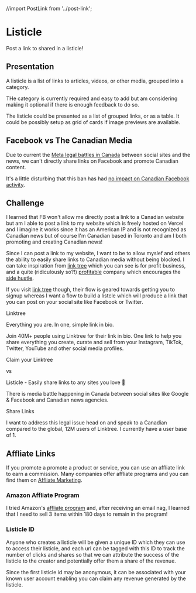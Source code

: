 //import PostLink from '../post-link';

<Meta title="design system/organisms/listicle" />

# Listicle

<Subtitle>Post a link to shared in a listicle!</Subtitle>

## Presentation 

A listicle is a list of links to articles, videos, or other media, grouped into a category.

THe category is currently required and easy to add but am considering making it optional if there is enough feedback to do so.

The listicle could be presented as a list of grouped links, or as a table. It could be possibly setup as grid of cards if image previews are available. 

## Facebook vs The Canadian Media 

Due to current the [Meta legal battles in Canada](https://www.cbc.ca/news/politics/online-news-act-meta-facebook-1.6885634) between social sites and the news, we can't directly share links on Facebook and promote Canadian content.

It's a little disturbing that this ban has had [no impact on Canadian Facebook activity](https://www.reuters.com/technology/metas-canada-news-ban-fails-dent-facebook-usage-2023-08-29/). 

## Challenge

I learned that FB won't allow me directly post a link to a Canadian website but am I able to post a link to my website which is freely hosted on Vercel and I imagine it works since it has an American IP and is not recognized as Canadian news but of course I'm Canadian based in Toronto and am I both promoting and creating Canadian news!

Since I can post a link to my website, I want to be to allow myslef and others the ability to easily share links to Canadian media without being blocked. I can take inspiration from [link tree](https://linktr.ee/s/pricing/) which you can see is for profit business, and a quite (ridiculously so?!) [profitable](https://research.contrary.com/reports/linktree) company which encourages the [side hustle](https://linktr.ee/blog/side-hustle-business-success-money-tips/).

If you visit [link tree](https://linktr.ee/) though, their flow is geared towards getting you to signup whereas I want a flow to build a listcle which will produce a link that you can post on your social site like Facebook or Twitter. 

Linktree

Everything you are. In one, simple link in bio.

Join 40M+ people using Linktree for their link in bio. One link to help you share everything you create, curate and sell from your Instagram, TikTok, Twitter, YouTube and other social media profiles.

Claim your Linktree 

vs 

Listicle - Easily share links to any sites you love 💛

There is media battle happening in Canada between social sites like Google & Facebook and Canadian news agencies.

Share Links

I want to address this legal issue head on and speak to a Canadian compared to the global, 12M users of Linktree. I currently have a user base of 1. 

## Affliate Links 

If you promote a promote a product or service, you can use an affliate link to earn a commission. Many companies offer affliate programs and you can find them on [Affliate Marketing](https://www.affiliatemarketing.com/).

### Amazon Affliate Program

I tried Amazon's [affliate program](https://affiliate-program.amazon.com/) and, after receiving an email nag, I learned that I need to sell 3 items within 180 days to remain in the program!

### Listicle ID 

Anyone who creates a listicle will be given a unique ID which they can use to access their listicle, and each url can be tagged with this ID to track the number of clicks and shares so that we can attribute the success of the listicle to the creator and potentially offer them a share of the revenue.

Since the first listicle id may be anonymous, it can be associated with your known user account enabling you can claim any revenue generated by the listicle.


<Canvas>
  <Story name="listicle">
    <ListicleStory />
  </Story>
    <Story name="listicle builder">
    <ListicleBuilderStory />
  </Story>
</Canvas>

